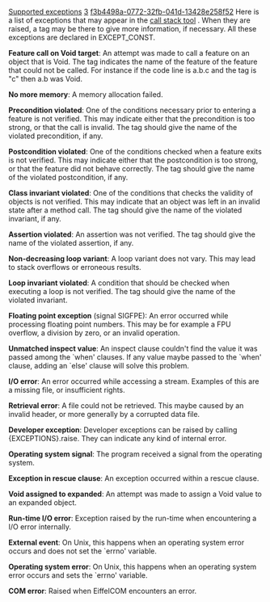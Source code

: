 [[Property:title|Supported exceptions]]
[[Property:weight|3]]
[[Property:uuid|f3b4498a-0772-32fb-041d-13428e258f52]]
Here is a list of exceptions that may appear in the [[Call stack tool: Interface|call stack tool]] . When they are raised, a tag may be there to give more information, if necessary. All these exceptions are declared in <eiffel>EXCEPT_CONST</eiffel>. 

'''Feature call on Void target''': An attempt was made to call a feature on an object that is Void. The tag indicates the name of the feature of the feature that could not be called. For instance if the code line is <eiffel>a.b.c</eiffel> and the tag is "c" then <eiffel>a.b</eiffel> was Void. 

'''No more memory''': A memory allocation failed. 

'''Precondition violated''': One of the conditions necessary prior to entering a feature is not verified. This may indicate either that the precondition is too strong, or that the call is invalid. The tag should give the name of the violated precondition, if any. 

'''Postcondition violated''': One of the conditions checked when a feature exits is not verified. This may indicate either that the postcondition is too strong, or that the feature did not behave correctly. The tag should give the name of the violated postcondition, if any. 

'''Class invariant violated''': One of the conditions that checks the validity of objects is not verified. This may indicate that an object was left in an invalid state after a method call. The tag should give the name of the violated invariant, if any. 

'''Assertion violated''': An assertion was not verified. The tag should give the name of the violated assertion, if any. 

'''Non-decreasing loop variant''': A loop variant does not vary. This may lead to stack overflows or erroneous results. 

'''Loop invariant violated''': A condition that should be checked when executing a loop is not verified. The tag should give the name of the violated invariant. 

'''Floating point exception''' (signal SIGFPE): An error occurred while processing floating point numbers. This may be for example a FPU overflow, a division by zero, or an invalid operation. 

'''Unmatched inspect value''': An inspect clause couldn't find the value it was passed among the `when' clauses. If any value maybe passed to the `when' clause, adding an `else' clause will solve this problem. 

'''I/O error''': An error occurred while accessing a stream. Examples of this are a missing file, or insufficient rights. 

'''Retrieval error''': A file could not be retrieved. This maybe caused by an invalid header, or more generally by a corrupted data file. 

'''Developer exception''': Developer exceptions can be raised by calling {<eiffel>EXCEPTIONS</eiffel>}.<eiffel>raise</eiffel>. They can indicate any kind of internal error. 

'''Operating system signal''': The program received a signal from the operating system. 

'''Exception in rescue clause''': An exception occurred within a rescue clause. 

'''Void assigned to expanded''': An attempt was made to assign a Void value to an expanded object. 

'''Run-time I/O error''': Exception raised by the run-time when encountering a I/O error internally. 

'''External event''': On Unix, this happens when an operating system error occurs and does not set the `errno' variable. 

'''Operating system error''': On Unix, this happens when an operating system error occurs and sets the `errno' variable. 

'''COM error''': Raised when EiffelCOM encounters an error. 




